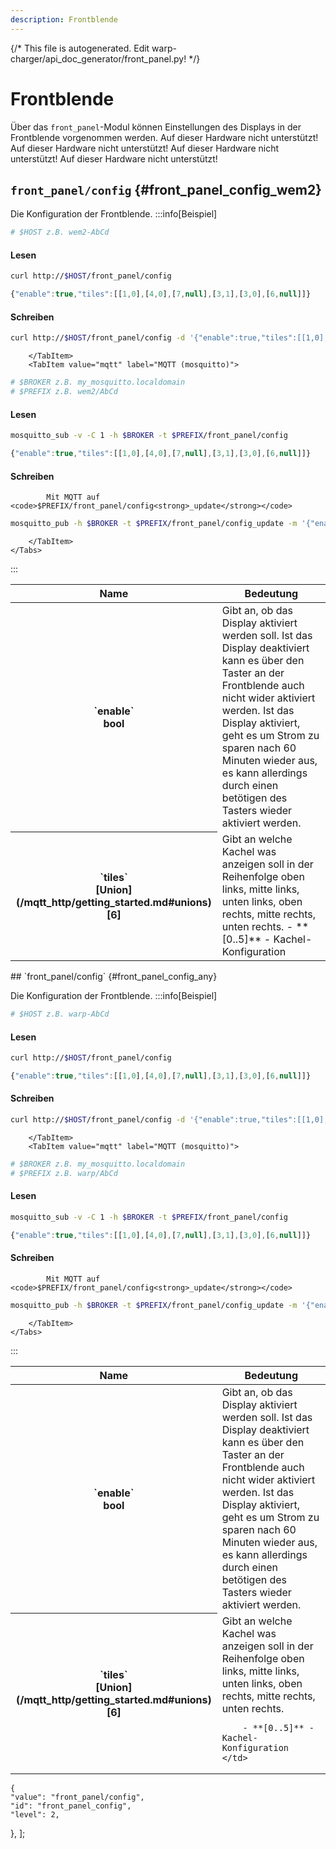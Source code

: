 ```yaml
---
description: Frontblende
---
```

{/* This file is autogenerated. Edit warp-charger/api_doc_generator/front_panel.py! */}

# Frontblende
Über das `front_panel`-Modul können Einstellungen des Displays in der Frontblende vorgenommen werden.
<Tabs groupId="hardwareType" queryString className="hidden-tabs">
<TabItem value="warp1">
Auf dieser Hardware nicht unterstützt!
</TabItem>
<TabItem value="warp2">
Auf dieser Hardware nicht unterstützt!
</TabItem>
<TabItem value="warp3">
Auf dieser Hardware nicht unterstützt!
</TabItem>
<TabItem value="wem">
Auf dieser Hardware nicht unterstützt!
</TabItem>
<TabItem value="wem2">
## `front_panel/config` {#front_panel_config_wem2}


Die Konfiguration der Frontblende.
:::info[Beispiel]
    <Tabs groupId="apiType" queryString className="hidden-tabs">
        <TabItem value="http" label="HTTP (curl)">
```bash
# $HOST z.B. wem2-AbCd
```

#### Lesen
```bash
curl http://$HOST/front_panel/config
```
```jsx
{"enable":true,"tiles":[[1,0],[4,0],[7,null],[3,1],[3,0],[6,null]]}
```



#### Schreiben
```bash
curl http://$HOST/front_panel/config -d '{"enable":true,"tiles":[[1,0],[4,0],[7,null],[3,1],[3,0],[6,null]]}'
```



        </TabItem>
        <TabItem value="mqtt" label="MQTT (mosquitto)">
```bash
# $BROKER z.B. my_mosquitto.localdomain
# $PREFIX z.B. wem2/AbCd
```

#### Lesen
```bash
mosquitto_sub -v -C 1 -h $BROKER -t $PREFIX/front_panel/config
```
```jsx
{"enable":true,"tiles":[[1,0],[4,0],[7,null],[3,1],[3,0],[6,null]]}
```



#### Schreiben
            Mit MQTT auf <code>$PREFIX/front_panel/config<strong>_update</strong></code>


```bash
mosquitto_pub -h $BROKER -t $PREFIX/front_panel/config_update -m '{"enable":true,"tiles":[[1,0],[4,0],[7,null],[3,1],[3,0],[6,null]]}'
```



        </TabItem>
    </Tabs>
:::


<table>
    <thead>
        <tr>
            <th scope="col">Name</th>
            <th scope="col">Bedeutung</th>
        </tr>
    </thead>
    <tbody>

<tr>
    <th scope="row" style={{whiteSpace: "nowrap"}}>`enable`<br/>bool</th>
    <td>
        Gibt an, ob das Display aktiviert werden soll. Ist das Display deaktiviert kann es über den Taster an der Frontblende auch nicht wider aktiviert werden. Ist das Display aktiviert, geht es um Strom zu sparen nach 60 Minuten wieder aus, es kann allerdings durch einen betötigen des Tasters wieder aktiviert werden.
    </td>
</tr>

<tr>
    <th scope="row" style={{whiteSpace: "nowrap"}}>`tiles`<br/>[Union](/mqtt_http/getting_started.md#unions)[6]</th>
    <td>
        Gibt an welche Kachel was anzeigen soll in der Reihenfolge oben links, mitte links, unten links, oben rechts, mitte rechts, unten rechts.
        - **[0..5]** - Kachel-Konfiguration
    </td>
</tr>
    </tbody>
</table>
</TabItem>
<TabItem value="any">
## `front_panel/config` {#front_panel_config_any}


Die Konfiguration der Frontblende.
:::info[Beispiel]
    <Tabs groupId="apiType" queryString className="hidden-tabs">
        <TabItem value="http" label="HTTP (curl)">
```bash
# $HOST z.B. warp-AbCd
```

#### Lesen
```bash
curl http://$HOST/front_panel/config
```
```jsx
{"enable":true,"tiles":[[1,0],[4,0],[7,null],[3,1],[3,0],[6,null]]}
```



#### Schreiben
```bash
curl http://$HOST/front_panel/config -d '{"enable":true,"tiles":[[1,0],[4,0],[7,null],[3,1],[3,0],[6,null]]}'
```



        </TabItem>
        <TabItem value="mqtt" label="MQTT (mosquitto)">
```bash
# $BROKER z.B. my_mosquitto.localdomain
# $PREFIX z.B. warp/AbCd
```

#### Lesen
```bash
mosquitto_sub -v -C 1 -h $BROKER -t $PREFIX/front_panel/config
```
```jsx
{"enable":true,"tiles":[[1,0],[4,0],[7,null],[3,1],[3,0],[6,null]]}
```



#### Schreiben
            Mit MQTT auf <code>$PREFIX/front_panel/config<strong>_update</strong></code>


```bash
mosquitto_pub -h $BROKER -t $PREFIX/front_panel/config_update -m '{"enable":true,"tiles":[[1,0],[4,0],[7,null],[3,1],[3,0],[6,null]]}'
```



        </TabItem>
    </Tabs>
:::


<table>
    <thead>
        <tr>
            <th scope="col">Name</th>
            <th scope="col">Bedeutung</th>
        </tr>
    </thead>
    <tbody>

<tr>
    <th scope="row" style={{whiteSpace: "nowrap"}}>`enable`<br/>bool</th>
    <td>
        Gibt an, ob das Display aktiviert werden soll. Ist das Display deaktiviert kann es über den Taster an der Frontblende auch nicht wider aktiviert werden. Ist das Display aktiviert, geht es um Strom zu sparen nach 60 Minuten wieder aus, es kann allerdings durch einen betötigen des Tasters wieder aktiviert werden.
    </td>
</tr>

<tr>
    <th scope="row" style={{whiteSpace: "nowrap"}}>`tiles`<br/>[Union](/mqtt_http/getting_started.md#unions)[6]</th>
    <td>
        Gibt an welche Kachel was anzeigen soll in der Reihenfolge oben links, mitte links, unten links, oben rechts, mitte rechts, unten rechts.
        
        
        
        - **[0..5]** - Kachel-Konfiguration
    </td>
</tr>
    </tbody>
</table>
</TabItem>
</Tabs>

    {
    "value": "front_panel/config",
    "id": "front_panel_config",
    "level": 2,
    
},
];
